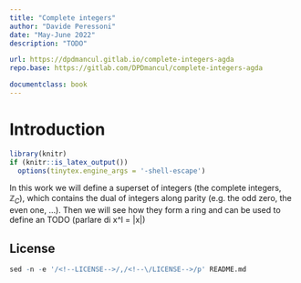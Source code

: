 ```yaml
---
title: "Complete integers"
author: "Davide Peressoni"
date: "May-June 2022"
description: "TODO"

url: https://dpdmancul.gitlab.io/complete-integers-agda
repo.base: https://gitlab.com/DPDmancul/complete-integers-agda

documentclass: book
---
```


# Introduction {-}

```r
library(knitr)
if (knitr::is_latex_output())
  options(tinytex.engine_args = '-shell-escape')
```

\newcommand\bN{\mathbb{N}}
\newcommand\bZ{\mathbb{Z}}
\newcommand\bF{\mathbb{F}}
\newcommand\bR{\mathbb{R}}

\newcommand{\coloneqq}{\mathrel{:=}}


\newcommand\mkw[1]{\mathop{\mathrm{#1}}\nolimits}

\newcommand{\val}{\mkw{val}}
\newcommand{\Par}{\mkw{par}}


In this work we will define a superset of integers (the complete integers,
$\bZ_C$), which contains the dual of integers along parity (e.g. the odd zero, the
even one, ...). Then we will see how they form a ring and can be used to define
an TODO (parlare di x^l = |x|)


## License {-}

```r
sed -n -e '/<!--LICENSE-->/,/<!--\/LICENSE-->/p' README.md
```

